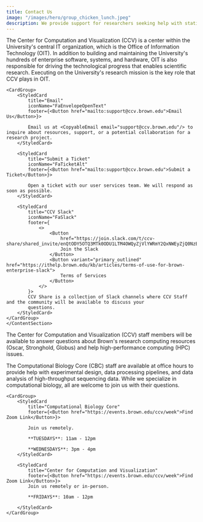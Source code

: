 ```yaml
---
title: Contact Us
image: "/images/hero/group_chicken_lunch.jpeg"
description: We provide support for researchers seeking help with statistical modeling, machine learning, data mining, data visualization, computational biology, high-performance computing, and software engineering.
---
```


<ContentSection title="Contact Us">

The Center for Computation and Visualization (CCV) is a center within the University's central IT organization, which is the Office of Information Technology (OIT). In addition to building and maintaining the University's hundreds of enterprise software, systems, and hardware, OIT is also responsible for driving the technological progress that enables scientific research. Executing on the University's research mission is the key role that CCV plays in OIT.

    <CardGroup>
        <StyledCard
            title="Email"
            iconName="FaEnvelopeOpenText"
            footer={<Button href="mailto:support@ccv.brown.edu">Email Us</Button>}>

            Email us at <CopyableEmail email="support@ccv.brown.edu"/> to inquire about resources, support, or a potential collaboration for a research project.
        </StyledCard>

        <StyledCard
            title="Submit a Ticket"
            iconName="FaTicketAlt"
            footer={<Button href="mailto:support@ccv.brown.edu">Submit a Ticket</Button>}>

            Open a ticket with our user services team. We will respond as soon as possible.
        </StyledCard>

        <StyledCard
            title="CCV Slack"
            iconName="FaSlack"
            footer={
                <>
                    <Button
                        href="https://join.slack.com/t/ccv-share/shared_invite/enQtODY5OTQ3MTk0ODU1LTM4OWQyZjVlYWRmY2QxNWEyZjQ0NzEwMmRlNTRlZjYyMjM1Y2U5MDU1ZGFmMmRhZWIzNjliYmQzYTBiMzY2NzU">
                        Join the Slack
                    </Button>
                    <Button variant="primary_outlined" href="https://ithelp.brown.edu/kb/articles/terms-of-use-for-brown-enterprise-slack">
                        Terms of Services
                    </Button>
                </>
            }>
            CCV Share is a collection of Slack channels where CCV Staff and the community will be available to discuss your
            questions.
        </StyledCard>
    </CardGroup>
    </ContentSection>

<ContentSection title="Office Hours">

The Center for Computation and Visualization (CCV) staff members will be available to answer questions about Brown's research computing resources (Oscar, Stronghold, Globus) and help high-performance computing (HPC) issues.

The Computational Biology Core (CBC) staff are available at office hours to provide help with experimental design, data processing pipelines, and data analysis of high-throughput sequencing data. While we specialize in computational biology, all are welcome to join us with their questions.

    <CardGroup>
        <StyledCard
            title="Computational Biology Core"
            footer={<Button href="https://events.brown.edu/ccv/week">Find Zoom Link</Button>}>

            Join us remotely.

            **TUESDAYS**: 11am - 12pm

            **WEDNESDAYS**: 3pm - 4pm
        </StyledCard>

        <StyledCard
            title="Center for Computation and Visualization"
            footer={<Button href="https://events.brown.edu/ccv/week">Find Zoom Link</Button>}>
            Join us remotely or in-person.

            **FRIDAYS**: 10am - 12pm

        </StyledCard>
    </CardGroup>

</ContentSection>

<LocationSection />
